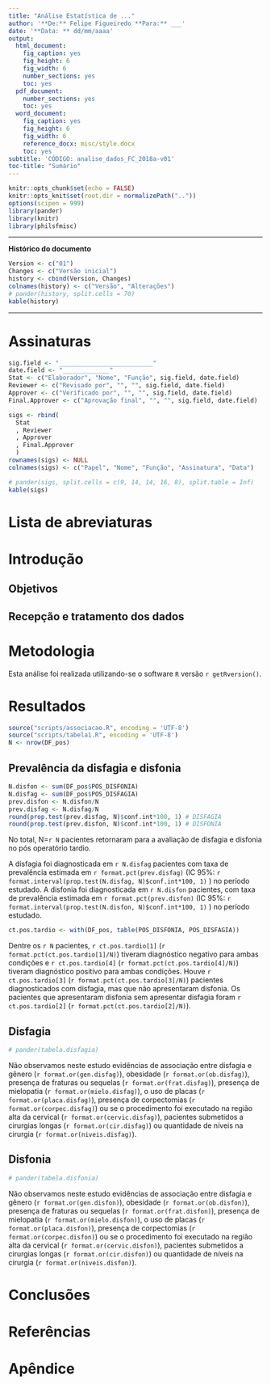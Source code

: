 ```yaml
---
title: "Análise Estatística de ..."
author: '**De:** Felipe Figueiredo **Para:** ___'
date: '**Data: ** dd/mm/aaaa'
output:
  html_document:
    fig_caption: yes
    fig_height: 6
    fig_width: 6
    number_sections: yes
    toc: yes
  pdf_document:
    number_sections: yes
    toc: yes
  word_document:
    fig_caption: yes
    fig_height: 6
    fig_width: 6
    reference_docx: misc/style.docx
    toc: yes
subtitle: 'CÓDIGO: analise_dados_FC_2018a-v01'
toc-title: "Sumário"
---
```


```r
knitr::opts_chunk$set(echo = FALSE)
knitr::opts_knit$set(root.dir = normalizePath(".."))
options(scipen = 999)
library(pander)
library(knitr)
library(philsfmisc)


```

---

**Histórico do documento**

```r
Version <- c("01")
Changes <- c("Versão inicial")
history <- cbind(Version, Changes)
colnames(history) <- c("Versão", "Alterações")
# pander(history, split.cells = 70)
kable(history)
```

---

# Assinaturas

```r
sig.field <- "__________________________"
date.field <- "_____________"
Stat <- c("Elaborador", "Nome", "Função", sig.field, date.field)
Reviewer <- c("Revisado por", "", "", sig.field, date.field)
Approver <- c("Verificado por", "", "", sig.field, date.field)
Final.Approver <- c("Aprovação final", "", "", sig.field, date.field)

sigs <- rbind(
  Stat
  , Reviewer
  , Approver
  , Final.Approver
  )
rownames(sigs) <- NULL
colnames(sigs) <- c("Papel", "Nome", "Função", "Assinatura", "Data")

# pander(sigs, split.cells = c(9, 14, 14, 16, 8), split.table = Inf)
kable(sigs)
```

# Lista de abreviaturas

# Introdução

## Objetivos

## Recepção e tratamento dos dados

# Metodologia

Esta análise foi realizada utilizando-se o software `R` versão `r getRversion()`.

<!-- The exact confidence intervals (CIs) of binomial proportions were calculated using package `exactci` (version `r packageVersion("exactci")`). -->

# Resultados

```r
source("scripts/associacao.R", encoding = 'UTF-8')
source("scripts/tabela1.R", encoding = 'UTF-8')
N <- nrow(DF_pos)
```

## Prevalência da disfagia e disfonia

```r
N.disfon <- sum(DF_pos$POS_DISFONIA)
N.disfag <- sum(DF_pos$POS_DISFAGIA)
prev.disfon <- N.disfon/N
prev.disfag <- N.disfag/N
round(prop.test(prev.disfag, N)$conf.int*100, 1) # DISFAGIA
round(prop.test(prev.disfon, N)$conf.int*100, 1) # DISFONIA
```

No total, N=`r N` pacientes retornaram para a avaliação de disfagia e disfonia no pós operatório tardio.

A disfagia foi diagnosticada em
`r N.disfag`
pacientes com taxa de prevalência estimada em
`r format.pct(prev.disfag)`
(IC 95%:
`r format.interval(prop.test(N.disfag, N)$conf.int*100, 1)`
) no período estudado.
A disfonia foi diagnosticada em
`r N.disfon`
pacientes, com taxa de prevalência estimada em
`r format.pct(prev.disfon)`
(IC 95%:
`r format.interval(prop.test(N.disfon, N)$conf.int*100, 1)`
) no período estudado.

```r
ct.pos.tardio <- with(DF_pos, table(POS_DISFONIA, POS_DISFAGIA))
```

Dentre os `r N`
pacientes,
`r ct.pos.tardio[1]`
(`r format.pct(ct.pos.tardio[1]/N)`)
tiveram diagnóstico negativo para ambas condições e
`r ct.pos.tardio[4]`
(`r format.pct(ct.pos.tardio[4]/N)`)
tiveram diagnóstico positivo para ambas condições.
Houve
`r ct.pos.tardio[3]`
(`r format.pct(ct.pos.tardio[3]/N)`)
pacientes diagnosticados com disfagia, mas que não apresentaram disfonia.
Os pacientes que apresentaram disfonia sem apresentar disfagia foram
`r ct.pos.tardio[2]`
(`r format.pct(ct.pos.tardio[2]/N)`).


## Disfagia

```r
# pander(tabela.disfagia)
```

Não observamos neste estudo evidências de associação entre disfagia e
gênero (`r format.or(gen.disfag) `),
obesidade (`r format.or(ob.disfag)`),
presença de fraturas ou sequelas (`r format.or(frat.disfag)`),
presença de mielopatia (`r format.or(mielo.disfag)`),
o uso de placas (`r format.or(placa.disfag)`),
presença de corpectomias (`r format.or(corpec.disfag)`)
ou
se o procedimento foi executado na região alta da cervical (`r format.or(cervic.disfag)`),
pacientes submetidos a cirurgias longas (`r format.or(cir.disfag)`) ou
quantidade de níveis na cirurgia (`r format.or(niveis.disfag)`).

## Disfonia

```r
# pander(tabela.disfonia)
```

Não observamos neste estudo evidências de associação entre disfagia e
gênero (`r format.or(gen.disfon) `),
obesidade (`r format.or(ob.disfon)`),
presença de fraturas ou sequelas (`r format.or(frat.disfon)`),
presença de mielopatia (`r format.or(mielo.disfon)`),
o uso de placas (`r format.or(placa.disfon)`),
presença de corpectomias (`r format.or(corpec.disfon)`)
ou
se o procedimento foi executado na região alta da cervical (`r format.or(cervic.disfon)`),
pacientes submetidos a cirurgias longas (`r format.or(cir.disfon)`) ou
quantidade de níveis na cirurgia (`r format.or(niveis.disfon)`).

<!-- # Exceções e Desvios do teste -->

# Conclusões


# Referências

# Apêndice

